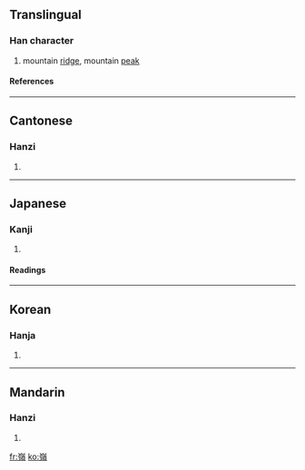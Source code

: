 {{see|岭}}

==Translingual==
===Han character===
{{Han char|rn=46|rad=山|as=14|sn=17|four=2238<sub>6</sub>|canj=山人戈金 (UOIC)}}
# mountain [[ridge]], mountain [[peak]]
====References====
{{Han ref|kx=0321.170|dkj=08553|dj=0621.220|hdz=10802.260|uh=5DBA|ud=23994|bh=C0AD|bd=49325}}
----
==Cantonese==
===Hanzi===
{{yue-hanzi|jyut=|y=leng5, ling5}}
# {{defn|Cantonese}}
----
==Japanese==
===Kanji===
{{ja-kanji|grade=|rs=山14}}
# {{defn|Japanese}} 
====Readings====
{{ja-readings|on=[[れい]] (rei), [[りょう]] (ryō)|kun=[[みね]] (mine)}}
----
==Korean==
===Hanja===
{{ko-hanja|hangeul=령|rv=ryeong|mr=ryŏng}}
# {{defn|Korean}}
----
==Mandarin==
===Hanzi===
{{cmn-hanzi|sim=岭|pin=[[lǐng]] ([[ling3]])|wg=ling<sup>3</sup>}}
# {{defn|Mandarin}}

[[fr:嶺]]
[[ko:嶺]]